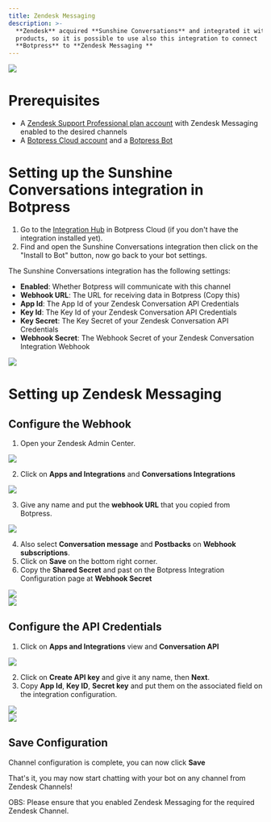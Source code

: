 ```yaml
---
title: Zendesk Messaging
description: >-
  **Zendesk** acquired **Sunshine Conversations** and integrated it with their
  products, so it is possible to use also this integration to connect
  **Botpress** to **Zendesk Messaging **
---
```



<Img src="./sunshine-conversation-zendesk.png" />

# Prerequisites

* A [Zendesk Support Professional plan account](https://www.zendesk.com.br/pricing/support) with Zendesk Messaging enabled to the desired channels
* A [Botpress Cloud account](https://sso.botpress.cloud) and a [Botpress Bot](https://botpress.com/docs/cloud/getting-started/create-and-publish-your-chatbot/)

# Setting up the Sunshine Conversations integration in Botpress

1. Go to the [Integration Hub](https://app.botpress.cloud/hub) in Botpress Cloud (if you don't have the integration installed yet).
2. Find and open the Sunshine Conversations integration then click on the "Install to Bot" button, now go back to your bot settings.

The Sunshine Conversations integration has the following settings:

* **Enabled**: Whether Botpress will communicate with this channel
* **Webhook URL**: The URL for receiving data in Botpress (Copy this)
* **App Id**: The App Id of your Zendesk Conversation API Credentials
* **Key Id**: The Key Id of your Zendesk Conversation API Credentials
* **Key Secret**: The Key Secret of your Zendesk Conversation API Credentials
* **Webhook Secret**: The Webhook Secret of your Zendesk Conversation Integration Webhook

<Img src="./sunshine-conversation-config.png" />

# Setting up Zendesk Messaging

## Configure the Webhook

1. Open your Zendesk Admin Center.

<Img src="./zendesk-admin-center.png" />

2. Click on **Apps and Integrations** and **Conversations Integrations**

<Img src="./zendesk-integrations.png" />

3. Give any name and put the **webhook URL** that you copied from Botpress.

<Img src="./zendesk-webhooks.png" />

4. Also select **Conversation message** and **Postbacks** on **Webhook subscriptions**.
5. Click on **Save** on the bottom right corner.
6. Copy the **Shared Secret** and past on the Botpress Integration Configuration page at **Webhook Secret**

<Img src="./zendesk-secret.png" />

<br />

<Img src="./sunshine-conversation-integration-config.png" />

## Configure the API Credentials

1. Click on **Apps and Integrations** view and **Conversation API**

<Img src="./zendesk-conversations-api.png" />

2. Click on **Create API key** and give it any name, then **Next**.
3. Copy **App Id**, **Key ID**, **Secret key** and put them on the associated field on the integration configuration.

<Img src="./sunshine-conversation-integration-config-2.png" />

<br />

<Img src="./sunshine-conversation-shared-secrets.png" />

## Save Configuration

Channel configuration is complete, you can now click **Save**

That's it, you may now start chatting with your bot on any channel from Zendesk Channels!

OBS: Please ensure that you enabled Zendesk Messaging for the required Zendesk Channel.
